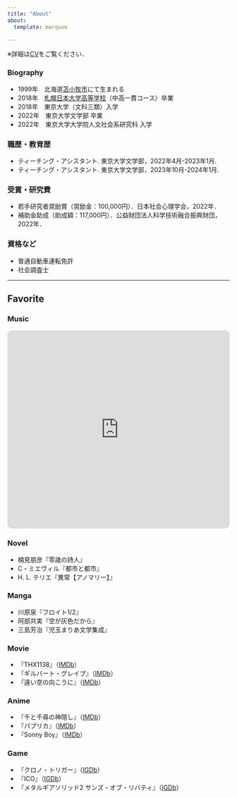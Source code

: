 ---
title: "About"
about:
  template: marquee

---

※詳細は[CV](assets/pdf/CV.pdf)をご覧ください．

### Biography

- 1999年　北海道[苫小牧市](https://www.city.tomakomai.hokkaido.jp/)にて生まれる
- 2018年　[札幌日本大学高等学校](https://www.sapporonichidai.ed.jp/)（中高一貫コース）卒業
- 2018年　東京大学（文科三類）入学
- 2022年　東京大学文学部 卒業
- 2022年　東京大学大学院人文社会系研究科 入学

### 職歴・教育歴

- ティーチング・アシスタント. 東京大学文学部，2022年4月-2023年1月.
- ティーチング・アシスタント. 東京大学文学部，2023年10月-2024年1月.

### 受賞・研究費

- 若手研究者奨励賞（奨励金：100,000円）．日本社会心理学会，2022年．
- 補助金助成（助成額：117,000円）．公益財団法人科学技術融合振興財団，2022年．

### 資格など

- 普通自動車運転免許
- 社会調査士

---
## Favorite

### Music

<iframe allow="autoplay *; encrypted-media *; fullscreen *; clipboard-write" frameborder="0" height="450" style="width:100%;max-width:660px;overflow:hidden;border-radius:10px;" sandbox="allow-forms allow-popups allow-same-origin allow-scripts allow-storage-access-by-user-activation allow-top-navigation-by-user-activation" src="https://embed.music.apple.com/jp/playlist/misc/pl.u-PDb408gsLd1NB3g"></iframe>


### Novel

- 楠見朋彦『零歳の詩人』
- C・ミエヴィル『都市と都市』
- H. L. テリエ『異常【アノマリー】』

### Manga

- 川原泉『フロイト1/2』
- 阿部共実『空が灰色だから』
- 三島芳治『児玉まりあ文学集成』

### Movie

- 『THX1138』（[IMDb](https://www.imdb.com/title/tt0066434/)）
- 『ギルバート・グレイプ』（[IMDb](https://www.imdb.com/title/tt0108550/)）
- 『遠い空の向こうに』（[IMDb](https://www.imdb.com/title/tt0132477/)）

### Anime

- 『千と千尋の神隠し』（[IMDb](https://www.imdb.com/title/tt0245429/)）
- 『パプリカ』（[IMDb](https://www.imdb.com/title/tt0851578/)）
- 『Sonny Boy』（[IMDb](https://www.imdb.com/title/tt14642342/)）

### Game

- 『クロノ・トリガー』（[IGDb](https://www.igdb.com/games/chrono-trigger)）
- 『ICO』（[IGDb](https://www.igdb.com/games/ico)）
- 『メタルギアソリッド2 サンズ・オブ・リバティ』（[IGDb](https://www.igdb.com/games/metal-gear-solid-2-sons-of-liberty)）
